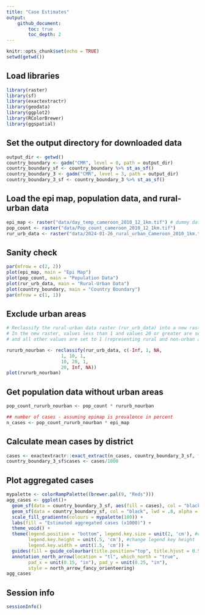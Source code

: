 ---
title: "Case Estimates"
output:
    github_document:
        toc: true
        toc_depth: 2
---

```{r setup, include=FALSE}
knitr::opts_chunk$set(echo = TRUE)
setwd(getwd())
```

## Load libraries

```{r, message=FALSE, warning=FALSE}
library(raster)
library(sf)
library(exactextractr)
library(geodata)
library(ggplot2)
library(RColorBrewer)
library(ggspatial)
```

## Set the output directory for downloaded data

```{r}
output_dir <- getwd()
country_boundary <- gadm("CMR", level = 0, path = output_dir) 
country_boundary_sf <- country_boundary %>% st_as_sf()
country_boundary_3 <- gadm("CMR", level = 3, path = output_dir) 
country_boundary_3_sf <- country_boundary_3 %>% st_as_sf()
```

## Load the epi map, population data, and rural-urban data

```{r}
epi_map <- raster("data/day_temp_cameroon_2010_12_1km.tif") # dummy data as example, need to input prevalence map here
pop_count <- raster("data/Pop_count_cameroon_2010_12_1km.tif")
rur_urb_data <- raster("data/2024-01-26_rural_urban_Cameroon_2010_1km.tif")
```

## Sanity check

```{r}
par(mfrow = c(2, 2))
plot(epi_map, main = "Epi Map")
plot(pop_count, main = "Population Data")
plot(rur_urb_data, main = "Rural-Urban Data")
plot(country_boundary, main = "Country Boundary")
par(mfrow = c(1, 1))
```

## Exclude urban areas

```{r}
# Reclassify the rural-urban data raster (rur_urb_data) into a new raster (rururb_nourban).
# In the new raster, values less than 1 and values 20 or greater are set to NA (representing negative (invalid) areas and urban areas, respectively),
# and all other values are set to 1 (representing rural and non-urban areas).

rururb_nourban <- reclassify(rur_urb_data, c(-Inf, 1, NA,
                    1, 10, 1,
                    10, 20, 1,
                    20, Inf, NA))
plot(rururb_nourban)
```

## Get population data without urban areas

```{r}
pop_count_rururb_nourban <- pop_count * rururb_nourban

## number of cases - assuming epimap is prevalence in percent
n_cases <- pop_count_rururb_nourban * epi_map
```

## Calculate mean cases by district

```{r}
cases <- exactextractr::exact_extract(n_cases, country_boundary_3_sf, fun = "sum")
country_boundary_3_sf$cases <- cases/1000
```

## Plot aggregated cases

```{r}
mypalette <- colorRampPalette((brewer.pal(9, "Reds")))
agg_cases <- ggplot()+
  geom_sf(data = country_boundary_3_sf, aes(fill = cases), col = "black", lwd = .3) +
  geom_sf(data = country_boundary_sf, col = "black", lwd = .8, alpha = 0) + 
  scale_fill_gradientn(colours = mypalette(100)) +
  labs(fill = "Estimated aggregated cases (x1000)") +
  theme_void() +
  theme(legend.position = "bottom", legend.key.size = unit(2, 'cm'), #change legend key size
        legend.key.height = unit(.5, 'cm'), #change legend key height
        legend.key.width = unit(1.5, 'cm')) +
  guides(fill = guide_colourbar(title.position="top", title.hjust = 0.5)) +  annotation_scale(location = "br", width_hint = 0.5)  +
  annotation_north_arrow(location = "tl", which_north = "true",
        pad_x = unit(0.15, "in"), pad_y = unit(0.25, "in"),
        style = north_arrow_fancy_orienteering)
agg_cases
```

## Session info

```{r}
sessionInfo()
```